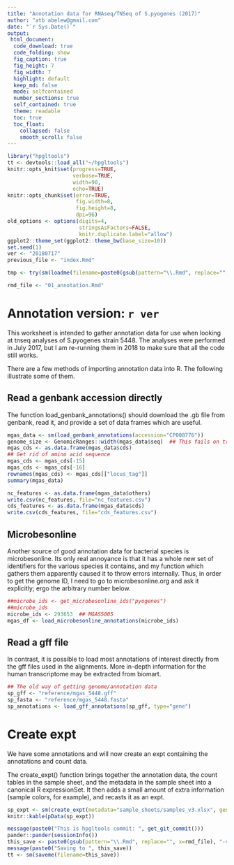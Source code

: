 ```yaml
---
title: "Annotation data for RNAseq/TNSeq of S.pyogenes (2017)"
author: "atb abelew@gmail.com"
date: "`r Sys.Date()`"
output:
 html_document:
  code_download: true
  code_folding: show
  fig_caption: true
  fig_height: 7
  fig_width: 7
  highlight: default
  keep_md: false
  mode: selfcontained
  number_sections: true
  self_contained: true
  theme: readable
  toc: true
  toc_float:
    collapsed: false
    smooth_scroll: false
---
```


<style>
  body .main-container {
    max-width: 1600px;
}
</style>

```r
library("hpgltools")
tt <- devtools::load_all("~/hpgltools")
knitr::opts_knit$set(progress=TRUE,
                     verbose=TRUE,
                     width=90,
                     echo=TRUE)
knitr::opts_chunk$set(error=TRUE,
                      fig.width=8,
                      fig.height=8,
                      dpi=96)
old_options <- options(digits=4,
                       stringsAsFactors=FALSE,
                       knitr.duplicate.label="allow")
ggplot2::theme_set(ggplot2::theme_bw(base_size=10))
set.seed(1)
ver <- "20180717"
previous_file <- "index.Rmd"

tmp <- try(sm(loadme(filename=paste0(gsub(pattern="\\.Rmd", replace="", x=previous_file), "-v", ver, ".rda.xz"))))

rmd_file <- "01_annotation.Rmd"
```

# Annotation version: `r ver`

This worksheet is intended to gather annotation data for use when looking at
tnseq analyses of S.pyogenes strain 5448.  The analyses were performed in July
2017, but I am re-running them in 2018 to make sure that all the code still works.

There are a few methods of importing annotation data into R.  The following
illustrate some of them.

## Read a genbank accession directly

The function load_genbank_annotations() should download the .gb file from
genbank, read it, and provide a set of data frames which are useful.

```r
mgas_data <- sm(load_genbank_annotations(accession="CP008776"))
genome_size <- GenomicRanges::width(mgas_data$seq)  ## This fails on travis?
mgas_cds <- as.data.frame(mgas_data$cds)
## Get rid of amino acid sequence
mgas_cds <- mgas_cds[-15]
mgas_cds <- mgas_cds[-16]
rownames(mgas_cds) <- mgas_cds[["locus_tag"]]
summary(mgas_data)

nc_features <- as.data.frame(mgas_data$others)
write.csv(nc_features, file="nc_features.csv")
cds_features <- as.data.frame(mgas_data$cds)
write.csv(cds_features, file="cds_features.csv")
```

## Microbesonline

Another source of good annotation data for bacterial species is microbesonline.
Its only real annoyance is that it has a whole new set of identifiers for the
various species it contains, and my function which gathers them apparently
caused it to throw errors internally.  Thus, in order to get the genome ID, I
need to go to microbesonline.org and ask it explicitly; ergo the arbitrary number below.

```r
##microbe_ids <- get_microbesonline_ids("pyogenes")
##microbe_ids
microbe_ids <- 293653  ## MGAS5005
mgas_df <- load_microbesonline_annotations(microbe_ids)
```

## Read a gff file

In contrast, it is possible to load most annotations of interest directly from the gff files used in
the alignments.  More in-depth information for the human transcriptome may be extracted from biomart.

```r
## The old way of getting genome/annotation data
sp_gff <- "reference/mgas_5448.gff"
sp_fasta <- "reference/mgas_5448.fasta"
sp_annotations <- load_gff_annotations(sp_gff, type="gene")
```

# Create expt

We have some annotations and will now create an expt containing the annotations
and count data.

The create_expt() function brings together the annotation data, the count tables
in the sample sheet, and the metadata in the sample sheet into a canonical R
expressionSet.  It then adds a small amount of extra information (sample colors,
for example), and recasts it as an expt.

```r
sp_expt <- sm(create_expt(metadata="sample_sheets/samples_v3.xlsx", gene_info=mgas_cds))
knitr::kable(pData(sp_expt))
```

```r
message(paste0("This is hpgltools commit: ", get_git_commit()))
pander::pander(sessionInfo())
this_save <- paste0(gsub(pattern="\\.Rmd", replace="", x=rmd_file), "-v", ver, ".rda.xz")
message(paste0("Saving to ", this_save))
tt <- sm(saveme(filename=this_save))
```

